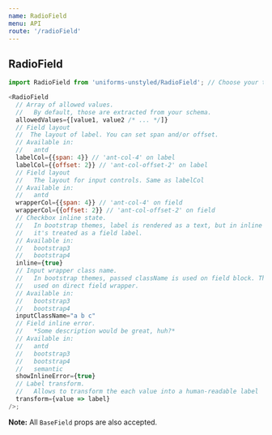 ```yaml
---
name: RadioField
menu: API
route: '/radioField'
---
```


## RadioField

```js
import RadioField from 'uniforms-unstyled/RadioField'; // Choose your theme package.

<RadioField
  // Array of allowed values.
  //   By default, those are extracted from your schema.
  allowedValues={[value1, value2 /* ... */]}
  // Field layout
  //  The layout of label. You can set span and/or offset.
  // Available in:
  //   antd
  labelCol={{span: 4}} // 'ant-col-4' on label
  labelCol={{offset: 2}} // 'ant-col-offset-2' on label
  // Field layout
  //   The layout for input controls. Same as labelCol
  // Available in:
  //   antd
  wrapperCol={{span: 4}} // 'ant-col-4' on field
  wrapperCol={{offset: 2}} // 'ant-col-offset-2' on field
  // Checkbox inline state.
  //   In bootstrap themes, label is rendered as a text, but in inline mode,
  //   it's treated as a field label.
  // Available in:
  //   bootstrap3
  //   bootstrap4
  inline={true}
  // Input wrapper class name.
  //   In bootstrap themes, passed className is used on field block. This is
  //   used on direct field wrapper.
  // Available in:
  //   bootstrap3
  //   bootstrap4
  inputClassName="a b c"
  // Field inline error.
  //   *Some description would be great, huh?*
  // Available in:
  //   antd
  //   bootstrap3
  //   bootstrap4
  //   semantic
  showInlineError={true}
  // Label transform.
  //   Allows to transform the each value into a human-readable label
  transform={value => label}
/>;
```

**Note:** All `BaseField` props are also accepted.
